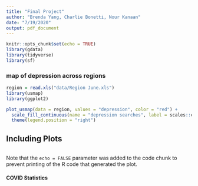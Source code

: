 ```yaml
---
title: "Final Project"
author: "Brenda Yang, Charlie Bonetti, Nour Kanaan"
date: "7/19/2020"
output: pdf_document
---
```


```r
knitr::opts_chunk$set(echo = TRUE)
library(gdata)
library(tidyverse)
library(sf)
```

### map of depression across regions
```r
region = read.xls("data/Region June.xls")
library(usmap)
library(ggplot2)

plot_usmap(data = region, values = "depression", color = "red") + 
  scale_fill_continuous(name = "depression searches", label = scales::comma) + 
  theme(legend.position = "right")
```

## Including Plots

```r

```

Note that the `echo = FALSE` parameter was added to the code chunk to prevent printing of the R code that generated the plot.


#### COVID Statistics 
```r


```

